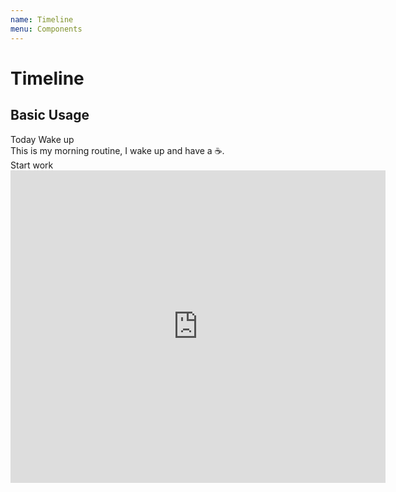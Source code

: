 ```yaml
---
name: Timeline
menu: Components
---
```



# Timeline

## Basic Usage

<Playground>
  <Timeline>
    <Timeline.Header>
      <Label>Today</Label>
    </Timeline.Header>
    <Timeline.EntryGroup>
      <Timeline.Entry>
        <Timeline.Title>
          <Label focused color='blue' outline name='08:15'>
            Wake up
          </Label>
        </Timeline.Title>
        <Timeline.Description>
          <div>This is my morning routine, I wake up and have a ☕️.</div>
        </Timeline.Description>
      </Timeline.Entry>
      <Timeline.Entry>
        <Timeline.Title>
          <Label focused color='blue' outline name='09:15'>
            Start work
          </Label>
        </Timeline.Title>
        <Timeline.Description>
          <iframe width="600" height="500" id="gmap_canvas" src="https://maps.google.com/maps?q=Waylay&t=&z=17&ie=UTF8&iwloc=&output=embed" frameBorder="0" scrolling="no" marginHeight="0" marginWidth="0" />
        </Timeline.Description>
      </Timeline.Entry>
    </Timeline.EntryGroup>
    <Timeline.Header>
      <Label>Yesterday</Label>
    </Timeline.Header>
    <Timeline.EntryGroup>
      <Timeline.Entry>
        <Timeline.Title>
          <Label focused color='blue' outline name='🔆 Weekend'>
            Did nothing
          </Label>
        </Timeline.Title>
      </Timeline.Entry>
    </Timeline.EntryGroup>
  </Timeline>
</Playground>

## Git Commit Log

<Playground>
  <Timeline>
    <Timeline.Header>
      <Icon name='code' circular filled /> <span>
        <strong>Lorenzovds</strong> added 6 commits 18 days ago
      </span>
    </Timeline.Header>
    <Timeline.EntryGroup>
      <Timeline.Entry>
        <Timeline.Title>
          <code>chore: cleanup validation a bit</code>
        </Timeline.Title>
      </Timeline.Entry>
      <Timeline.Entry>
        <Timeline.Title>
          <code>fix: fix mongo storage and cyclic dependency</code>
        </Timeline.Title>
      </Timeline.Entry>
      <Timeline.Entry>
        <Timeline.Title>
          <code>fix: fix wrong error log and data reporting parsing</code>
        </Timeline.Title>
      </Timeline.Entry>
    </Timeline.EntryGroup>
    <Timeline.Header>
      <Icon name='remove_red_eye' circular filled /> <span>
        <strong>Lorenzovds</strong> requested a review from <strong>gillesdemey</strong> 3 hours ago
      </span>
    </Timeline.Header>
  </Timeline>
</Playground>
